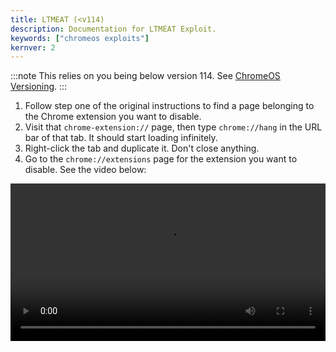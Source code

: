 ```yaml
---
title: LTMEAT (<v114)
description: Documentation for LTMEAT Exploit.
keywords: ["chromeos exploits"]
kernver: 2
---
```


:::note
This relies on you being below version 114. See [ChromeOS Versioning](/kajigs/crosver).
:::

1. Follow step one of the original instructions to find a page belonging to the Chrome extension you want to disable.
2. Visit that `chrome-extension://` page, then type `chrome://hang` in the URL bar of that tab. It should start loading infinitely.
3. Right-click the tab and duplicate it. Don't close anything.
4. Go to the `chrome://extensions` page for the extension you want to disable. See the video below:

<video controls width="100%">
  <source src="https://ltmeat.bypassi.com/img/vid.webm" type="video/webm" />

  Your browser does not support the video tag.
</video>

5. If that page has any sort of switch, such as "Allow access to file URLs", click that switch. If there are no clickable switches, cry in a corner or something.

The extension should now be broken, assuming you clicked the switch! Only one of the two duplicate tabs should be left standing. You can close your tabs now. Refer to the help section for more help.
